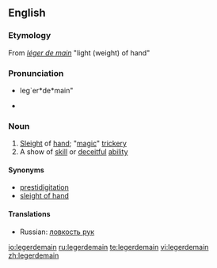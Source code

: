{{was wotd|2006|March|26}}
==English==

===Etymology===
From {{etyl|fr}} ''[[léger de main]]'' "light (weight) of hand"

===Pronunciation===
* leg`er*de*main"
* {{audio|en-us-legerdemain.ogg|Audio (US)}}
*: {{rhymes|eɪn}}

===Noun===
{{wikipedia}}
{{en-noun|-}}

# [[Sleight]] of [[hand]]; "[[magic]]" [[trickery]]
# A show of [[skill]] or [[deceitful]] [[ability]]

====Synonyms====
* [[prestidigitation]]
* [[sleight of hand]]

====Translations====
{{trans-top|sleight of hand}}
{{trans-mid}}
* Russian: [[ловкость рук]]

[[io:legerdemain]]
[[ru:legerdemain]]
[[te:legerdemain]]
[[vi:legerdemain]]
[[zh:legerdemain]]